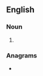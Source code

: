 {{also|misdealers}}
==English==

===Noun===
{{head|en|noun plural form}}

# {{plural of|mis-dealer|lang=en}}

===Anagrams===
* {{anagrams|en|a=adeeilmrss|misleaders}}